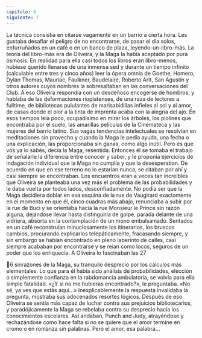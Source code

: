 ```yaml
---
capitulo: 6
siguiente: 7
---
```


La técnica consistía en citarse vagamente en un barrio a cierta hora. Les
gustaba desafiar el peligro de no encontrarse, de pasar el día solos, enfurruñados
en un café o en un banco de plaza, leyendo-un-libro-más. La teoría del libro-más
era de Oliveira, y la Maga la había aceptado por pura ósmosis. En realidad para
ella casi todos los libros eran libro-menos, hubiese querido llenarse de una
inmensa sed y durante un tiempo infinito (calculable entre tres y cinco años) leer
la ópera omnia de Goethe, Homero, Dylan Thomas, Mauriac, Faulkner,
Baudelaire, Roberto Arlt, San Agustín y otros autores cuyos nombres la
sobresaltaban en las conversaciones del Club. A eso Oliveira respondía con un
desdeñoso encogerse de hombros, y hablaba de las deformaciones rioplatenses,
de una raza de lectores a fulltime, de bibliotecas pululantes de marisabidillas
infieles al sol y al amor, de casas donde el olor a la tinta de imprenta acaba con la
alegría del ajo. En esos tiempos leía poco, ocupadísimo en mirar los árboles, los
piolines que encontraba por el suelo, las amarillas películas de la Cinemateca y
las mujeres del barrio latino. Sus vagas tendencias intelectuales se resolvían en
meditaciones sin provecho y cuando la Maga le pedía ayuda, una fecha o una
explicación, las proporcionaba sin ganas, como algo inútil. Pero es que vos ya lo
sabés, decía la Maga, resentida. Entonces él se tomaba el trabajo de señalarle la
diferencia entre conocer y saber, y le proponía ejercicios de indagación
individual que la Maga no cumplía y que la desesperaban.
De acuerdo en que en ese terreno no lo estarían nunca, se citaban por ahí y
casi siempre se encontraban. Los encuentros eran a veces tan increíbles que
Oliveira se planteaba una vez más el problema de las probabilidades y le daba
vuelta por todos lados, desconfiadamente. No podía ser que la Maga decidiera
doblar en esa esquina de la rue de Vaugirard exactamente en el momento en que
él, cinco cuadras más abajo, renunciaba a subir por la rue de Buci y se orientaba
hacia la rue Monsieur le Prince sin razón alguna, dejándose llevar hasta
distinguirla de golpe, parada delante de una vidriera, absorta en la
contemplación de un mono embalsamado. Sentados en un café reconstruían
minuciosamente los itinerarios, los bruscos cambios, procurando explicarlos
telepáticamente, fracasando siempre, y sin embargo se habían encontrado en
pleno laberinto de calles, casi siempre acababan por encontrarse y se reían como
locos, seguros de un poder que los enriquecía. A Oliveira lo fascinaban las
27

6
sinrazones de la Maga, su tranquilo desprecio por los cálculos más elementales.
Lo que para él había sido análisis de probabilidades, elección o simplemente
confianza en la rabdomancia ambulatoria, se volvía para ella simple fatalidad.
«¿Y si no me hubieras encontrado?», le preguntaba. «No sé, ya ves que estás
aquí...» Inexplicablemente la respuesta invalidaba la pregunta, mostraba sus
adocenados resortes lógicos. Después de eso Oliveira se sentía más capaz de
luchar contra sus prejuicios bibliotecarios, y paradójicamente la Maga se rebelaba
contra su desprecio hacia los conocimientos escolares. Así andaban, Punch and
Judy, atrayéndose y rechazándose como hace falta si no se quiere que el amor
termine en cromo o en romanza sin palabras. Pero el amor, esa palabra...
